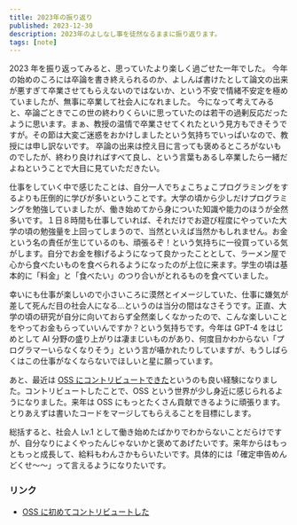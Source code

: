 ```yaml
---
title: 2023年の振り返り
published: 2023-12-30
description: 2023年のよしなし事を徒然なるままに振り返ります。
tags: [note]
---
```


2023 年を振り返ってみると、思っていたより楽しく過ごせた一年でした。
今年の始めのころには卒論を書き終えられるのか、よしんば書けたとして論文の出来が悪すぎて卒業させてもらえないのではないか、という不安で情緒不安定を極めていましたが、無事に卒業して社会人になれました。
今になって考えてみると、卒論ごときでこの世の終わりくらいに思っていたのは若干の過剰反応だったように思います。まぁ、教授の温情で卒業させてくれたという見方もできそうですが。その節は大変ご迷惑をおかけしましたという気持ちでいっぱいなので、教授には申し訳ないです。
卒論の出来は控え目に言っても褒めるところがないものでしたが、終わり良ければすべて良し、という言葉もあるし卒業したら一緒だよねということで大目に見ていただきたい。

仕事をしていく中で感じたことは、自分一人でちょこちょこプログラミングをするよりも圧倒的に学びが多いということです。大学の頃から少しだけプログラミングを勉強していましたが、働き始めてから身についた知識や能力のほうが全然多いです。１日８時間も仕事していれば、それだけでお遊び程度にやっていた大学の頃の勉強量を上回ってしまうので、当然といえば当然かもしれません。お金という名の責任が生じているのも、頑張るぞ！という気持ちに一役買っている気がします。自分でお金を稼げるようになって良かったこととして、ラーメン屋で心から食べたいものを食べられるようになったのが上位に来ます。学生の頃は基本的に「料金」と「食べたい」のつり合いがとれるものを食べていました。

幸いにも仕事が楽しいので小さいころに漠然とイメージしていた、仕事に嫌気が差して死んだ目の社会人になる...というのは当分の間はなさそうです。正直、大学の頃の研究が自分に向いておらず全然楽しくなかったので、こんな楽しいことをやってお金もらっていいんですか？という気持ちです。今年は GPT-4 をはじめとして AI 分野の盛り上がりは凄まじいものがあり、何度目かわからない「プログラマーいらなくなりそう」という言が囁かれたりしていますが、もうしばらくはこの仕事がなくならないでほしいと星に願っています。

あと、最近は [OSS にコントリビュートできた][1]というのも良い経験になりました。コントリビュートしたことで、OSS という世界が少し身近に感じられるようになりました。来年は OSS にもっとたくさん貢献できるように頑張ります。とりあえずは書いたコードをマージしてもらえることを目標にします。

総括すると、社会人 Lv.1 として働き始めたばかりでわからないことだらけですが、自分なりによくやったんじゃないかと褒めてあげたいです。来年からはもっともっと成長して、給料もわんさかもらいたいです。具体的には「確定申告めんどくせ～～」って言えるようになりたいです。

### リンク

- [OSS に初めてコントリビュートした][1]

[1]: https://kamewalk.com/blog/contribute-to-oss
